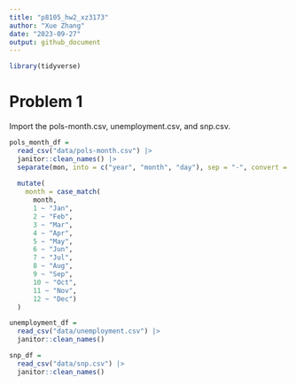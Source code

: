 ```yaml
---
title: "p8105_hw2_xz3173"
author: "Xue Zhang"
date: "2023-09-27"
output: github_document
---
```


```r
library(tidyverse)
```

# Problem 1


Import the pols-month.csv, unemployment.csv, and snp.csv.


```r
pols_month_df = 
  read_csv("data/pols-month.csv") |>
  janitor::clean_names() |>
  separate(mon, into = c("year", "month", "day"), sep = "-", convert = TRUE, remove = FALSE) |>
  
  mutate(
    month = case_match(
      month,
      1 ~ "Jan",
      2 ~ "Feb", 
      3 ~ "Mar", 
      4 ~ "Apr", 
      5 ~ "May", 
      6 ~ "Jun", 
      7 ~ "Jul",
      8 ~ "Aug", 
      9 ~ "Sep", 
      10 ~ "Oct", 
      11 ~ "Nov", 
      12 ~ "Dec")
  )
```
 


```r
unemployment_df = 
  read_csv("data/unemployment.csv") |>
  janitor::clean_names() 
```


```r
snp_df = 
  read_csv("data/snp.csv") |>
  janitor::clean_names() 
```
